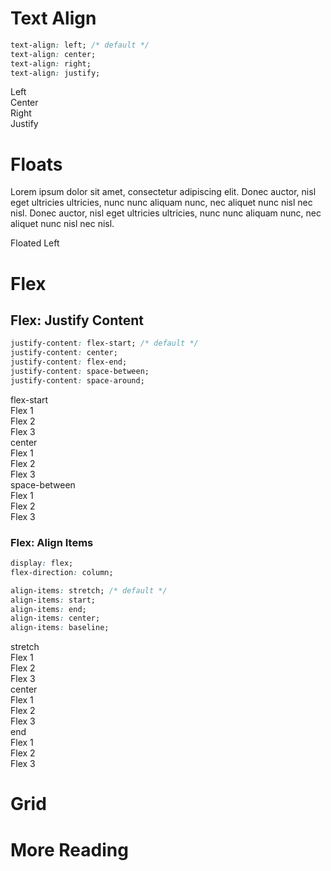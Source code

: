 
# Text Align

```css
text-align: left; /* default */
text-align: center;
text-align: right;
text-align: justify;
```

<div className={styles.card} style={{ textAlign: "left" }}>
    Left
</div>
<div className={styles.card} style={{ textAlign: "center" }}>
    Center
</div>
<div className={styles.card} style={{ textAlign: "right" }}>
    Right
</div>
<div className={styles.card} style={{ textAlign: "justify" }}>
    Justify
</div>

# Floats

<div className={styles.card}>
<p> Lorem ipsum dolor sit amet, consectetur adipiscing elit. Donec auctor, nisl eget ultricies ultricies, nunc nunc aliquam nunc, nec aliquet nunc nisl nec nisl. Donec auctor, nisl eget ultricies ultricies, nunc nunc aliquam nunc, nec aliquet nunc nisl nec nisl. </p>

<div className={styles.card} style={{ width: 100 }}>
    Floated Left
</div>

</div>

# Flex

## Flex: Justify Content

```css
justify-content: flex-start; /* default */
justify-content: center;
justify-content: flex-end;
justify-content: space-between;
justify-content: space-around;
```

<div className={styles.card} style={{ display: "flex", flexDirection: "row" }}>
    <div className={styles.flexItem}>flex-start</div>
    <div className={styles.flexItem}>Flex 1</div>
    <div className={styles.flexItem}>Flex 2</div>
    <div className={styles.flexItem}>Flex 3</div>
</div>

<div
    className={styles.card}
    style={{ display: "flex", flexDirection: "row", justifyContent: "center" }}
>
    <div className={styles.flexItem}>center</div>
    <div className={styles.flexItem}>Flex 1</div>
    <div className={styles.flexItem}>Flex 2</div>
    <div className={styles.flexItem}>Flex 3</div>
</div>

<div
    className={styles.card}
    style={{ display: "flex", flexDirection: "row", justifyContent: "space-between" }}
>
    <div className={styles.flexItem}>space-between</div>
    <div className={styles.flexItem}>Flex 1</div>
    <div className={styles.flexItem}>Flex 2</div>
    <div className={styles.flexItem}>Flex 3</div>
</div>

### Flex: Align Items

```css
display: flex;
flex-direction: column;

align-items: stretch; /* default */
align-items: start;
align-items: end;
align-items: center;
align-items: baseline;
```

<div className={styles.card} style={{ display: "flex", flexDirection: "row" }}>
    <div className={styles.flexItem}>
        stretch
        <br />
        Flex 1
    </div>
    <div className={styles.flexItem}>Flex 2</div>
    <div className={styles.flexItem}>Flex 3</div>
</div>

<div
    className={styles.card}
    style={{ display: "flex", flexDirection: "row", alignItems: "center" }}
>
    <div className={styles.flexItem}>
        center
        <br />
        Flex 1
    </div>
    <div className={styles.flexItem}>Flex 2</div>
    <div className={styles.flexItem}>Flex 3</div>
</div>

<div className={styles.card} style={{ display: "flex", flexDirection: "row", alignItems: "end" }}>
    <div className={styles.flexItem}>
        end
        <br />
        Flex 1
    </div>
    <div className={styles.flexItem}>Flex 2</div>
    <div className={styles.flexItem}>Flex 3</div>
</div>

# Grid

# More Reading
